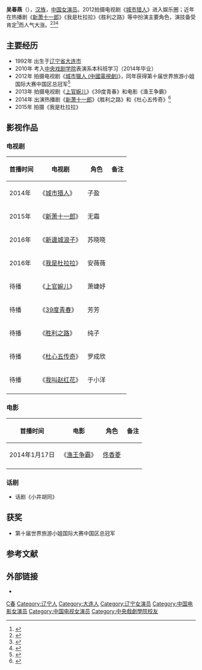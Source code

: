 {{藝人
|姓名 = 吴茉彤
|類型 = 女演员
|圖片 = 
|圖片簡介 = 
|原名 =   
|英文名 = Cloris
|羅馬拼音 = 
|綽號 =  
|出生日期 = {{birth_date_and _age|1992|02|21}}
|出生地點 = {{CHN}}[[辽宁省|辽宁省]][[大连市|大连市]] 
|教育程度 = [[中央戏剧学院|中央戏剧学院]]表演系
|国籍 ={{PRC}}
|音樂類型 =  
|職業 = [[演员|演员]] 
|唱片公司 =  
|经纪公司 =  
|相關團體 =  
|網站 = 
}}
'''吴春燕'''（{{bd|1992年|2月21日|catIdx=W吴}}），[[汉族|汉族]]，[[中国|中国]][[女演员|女演员]]。2012拍摄电视剧《[[城市獵人_(中國電視劇)|城市猎人]]》进入娱乐圈；近年在热播剧《[[新萧十一郎|新萧十一郎]]》《我是杜拉拉》《胜利之路》等中扮演主要角色，演技备受肯定<ref>{{Cite web |url=http://ent.163.com/15/0320/09/AL5174GG000333J5.html |title=吴春燕《城市猎人》中与马苏林志颖同台彪戏 |access-date=2015-04-28 |archive-date=2019-08-11 |archive-url=https://web.archive.org/web/20190811195717/http://ent.163.com/15/0320/09/AL5174GG000333J5.html |dead-url=no }}</ref>而人气大涨。<ref>{{Cite web |url=http://yule.sohu.com/20150320/n410073028.shtml |title=吴春燕化身“萧淑妃”无惧与张馨予对比 |accessdate=2015-04-28 |archive-date=2019-08-11 |archive-url=https://web.archive.org/web/20190811153554/http://yule.sohu.com/20150320/n410073028.shtml |dead-url=no }}</ref><ref>{{Cite web |url=http://ent.163.com/15/0320/09/AL512M9K000333J5.html |title=吴春燕张馨予演绎“萧淑妃”各有千秋 |accessdate=2015-04-28 |archive-date=2019-08-10 |archive-url=https://web.archive.org/web/20190810213316/http://ent.163.com/15/0320/09/AL512M9K000333J5.html |dead-url=no }}</ref><ref>{{Cite web |url=http://ent.qq.com/a/20150320/026239.htm |title=中戏校花吴春燕加盟《胜利之路》演绎日本军官 |accessdate=2015-04-28 |archive-date=2019-11-29 |archive-url=https://web.archive.org/web/20191129115053/https://ent.qq.com/a/20150320/026239.htm |dead-url=no }}</ref>

==主要经历==
*1992年 出生于[[辽宁省|辽宁省]][[大连市|大连市]]
*2010年 考入[[中央戏剧学院|中央戏剧学院]]表演系本科班学习（2014年毕业） 
*2012年 拍摄电视剧《[[城市獵人_(中國電視劇)|城市獵人 (中國電視劇)]]》，同年获得第十届世界旅游小姐国际大赛中国区总冠军<ref>{{Cite web |url=http://house.baidu.com/sjz/scan/0/303121612494238/ |title=第十届世界旅游小姐国际大赛中国区总冠军 |accessdate=2015-04-29 |archive-date=2015-10-04 |archive-url=https://web.archive.org/web/20151004111625/http://house.baidu.com/sjz/scan/0/303121612494238/ |dead-url=no }}</ref>
*2013年 拍摄电视剧《[[上官婉儿_(2014年电视剧)|上官婉儿]]》《39度青春》和电影《渔王争霸》
*2014年 出演热播剧《[[新萧十一郎|新萧十一郎]]》《胜利之路》和《杜心五传奇》<ref>{{Cite web |url=http://yule.sohu.com/20150320/n410072971.shtml |title=《杜心五传奇》曝剧照吴春燕变身清纯小妹 |accessdate=2015-04-28 |archive-date=2019-08-09 |archive-url=https://web.archive.org/web/20190809151026/http://yule.sohu.com/20150320/n410072971.shtml |dead-url=no }}</ref>
*2015年 拍摄《我是杜拉拉》

==影视作品==
===电视剧===
{| class="wikitable"
|-
! 首播时间 !! 电视剧 !! 角色  !!备注
|-
| 2014年 || 《[[城市獵人_(中國電視劇)|城市猎人]]》 || 子盈 || 
|-
| 2015年 || 《[[新萧十一郎|新萧十一郎]]》 || 无霜 ||   
|-
| 2016年 || 《[[新邊城浪子|新邊城浪子]]》 || 苏晓晓 ||   
|-
| 2016年 || 《[[我是杜拉拉|我是杜拉拉]]》 || 安薇薇 || 
|-
| 待播 || 《[[上官婉儿_(2014年电视剧)|上官婉儿]]》 || 萧婕妤 || 
|-
| 待播 || 《[[39度青春|39度青春]]》 || 芳芳 || 
|-
| 待播 || 《[[胜利之路|胜利之路]]》 || 纯子  || 
|-
| 待播 || 《[[杜心五传奇|杜心五传奇]]》 || 罗成欣 || 
|-
| 待播 || 《[[我叫赵红花|我叫赵红花]]》 || 于小洋  || 
|-
|}

===电影===
{| class="wikitable"
|-
! 首播时间 !! 电影 !! 角色  !! 备注
|-
| 2014年1月17日 || 《[[渔王争霸|渔王争霸]]》 || [[香菱|佟香菱]]|| 
|-
|}

===话剧===
*话剧《小井胡同》

==获奖==
*第十届世界旅游小姐国际大赛中国区总冠军

==参考文献==
{{reflist}}

==外部链接==
*{{weibo|2014845112}} 
{{DEFAULTSORT:W吴}}
[[Category:吴姓|C春]]
[[Category:辽宁人|Category:辽宁人]]
[[Category:大连人|Category:大连人]]
[[Category:辽宁女演员|Category:辽宁女演员]]
[[Category:中国电影女演员|Category:中国电影女演员]]
[[Category:中国电视女演员|Category:中国电视女演员]]
[[Category:中央戲劇學院校友|Category:中央戲劇學院校友]]